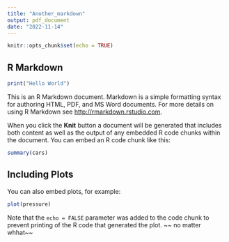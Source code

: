 ```yaml
---
title: "Another_markdown"
output: pdf_document
date: "2022-11-14"
---
```


```r
knitr::opts_chunk$set(echo = TRUE)
```

## R Markdown

```r
print("Hello World")
```

This is an R Markdown document. Markdown is a simple formatting syntax for authoring HTML, PDF, and MS Word documents. For more details on using R Markdown see <http://rmarkdown.rstudio.com>.

When you click the **Knit** button a document will be generated that includes both content as well as the output of any embedded R code chunks within the document. You can embed an R code chunk like this:

```r
summary(cars)
```

## Including Plots
You can also embed plots, for example:

```r
plot(pressure)
```

Note that the `echo = FALSE` parameter was added to the code chunk to prevent printing of the R code that generated the plot.
~~ no matter whhat~~
